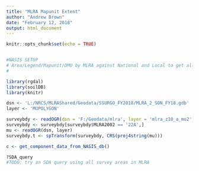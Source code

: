 ```yaml
---
title: "MLRA Mapunit Extent"
author: "Andrew Brown"
date: "February 12, 2018"
output: html_document
---
```


```r
knitr::opts_chunk$set(echo = TRUE)


#NASIS SETUP
# Area/Legend/Mapunit/DMU by MLRA against National and Local to get all Legend, Mapunit and Datamapunits in MLRA
# 

library(rgdal)
library(soilDB)
library(knitr)

dsn <- 'L:/NRCS/MLRAShared/Geodata/SSURGO_FY2018/MLRA_2_SON_FY18.gdb'
layer <- 'MUPOLYGON'

surveybdy <- readOGR(dsn = 'F:/Geodata/mlra', layer = 'mlra_z10_a_mo2', stringsAsFactors=FALSE)
surveybdy <- surveybdy[surveybdy$MLRA2002 == '22A',]
mu <- readOGR(dsn, layer)
surveybdy.t <- spTransform(surveybdy, CRS(proj4string(mu)))

c <- get_component_data_from_NASIS_db()

?SDA_query
#TODO: try an SDA query using all survey areas in MLRA
```
